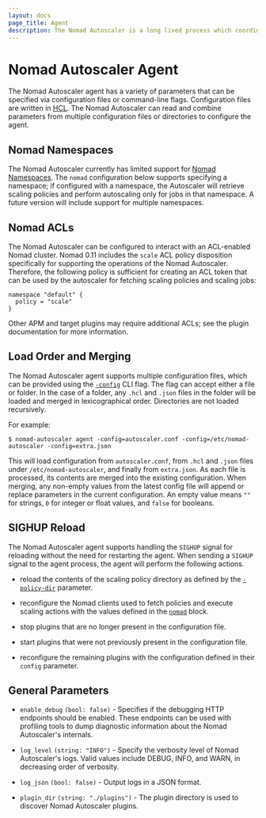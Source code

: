 ```yaml
---
layout: docs
page_title: Agent
description: The Nomad Autoscaler is a long lived process which coordinates scaling activates.
---
```


# Nomad Autoscaler Agent

The Nomad Autoscaler agent has a variety of parameters that can be specified
via configuration files or command-line flags. Configuration files are written
in [HCL][hcl_v2]. The Nomad Autoscaler can read and combine parameters from
multiple configuration files or directories to configure the agent.

## Nomad Namespaces

The Nomad Autoscaler currently has limited support for
[Nomad Namespaces][nomad_namespaces]. The `nomad` configuration below supports
specifying a namespace; if configured with a namespace, the Autoscaler will
retrieve scaling policies and perform autoscaling only for jobs in that
namespace. A future version will include support for multiple namespaces.

## Nomad ACLs

The Nomad Autoscaler can be configured to interact with an ACL-enabled Nomad
cluster. Nomad 0.11 includes the `scale` ACL policy disposition specifically for
supporting the operations of the Nomad Autoscaler. Therefore, the
following policy is sufficient for creating an ACL token that can be used by
the autoscaler for fetching scaling policies and scaling jobs:

```hcl
namespace "default" {
  policy = "scale"
}
```

Other APM and target plugins may require additional ACLs; see the plugin documentation for more information.

## Load Order and Merging

The Nomad Autoscaler agent supports multiple configuration files, which can be
provided using the [`-config`][autoscaler_cli_config] CLI flag. The flag can
accept either a file or folder. In the case of a folder, any `.hcl` and `.json`
files in the folder will be loaded and merged in lexicographical order. Directories
are not loaded recursively.

For example:

```shell-session
$ nomad-autoscaler agent -config=autoscaler.conf -config=/etc/nomad-autoscaler -config=extra.json
```

This will load configuration from `autoscaler.conf`, from `.hcl` and `.json` files
under `/etc/nomad-autoscaler`, and finally from `extra.json`. As each file is
processed, its contents are merged into the existing configuration. When merging,
any non-empty values from the latest config file will append or replace
parameters in the current configuration. An empty value means `""` for strings,
`0` for integer or float values, and `false` for booleans.

## SIGHUP Reload

The Nomad Autoscaler agent supports handling the `SIGHUP` signal for reloading without the need for
restarting the agent. When sending a `SIGHUP` signal to the agent process, the agent will perform the
following actions.

- reload the contents of the scaling policy directory as defined by the [`-policy-dir`][autoscaler_cli_policy_dir]
  parameter.

- reconfigure the Nomad clients used to fetch policies and execute scaling
  actions with the values defined in the [`nomad`][autoscaler_agent_nomad]
  block.

- stop plugins that are no longer present in the configuration file.

- start plugins that were not previously present in the configuration file.

- reconfigure the remaining plugins with the configuration defined in their
  `config` parameter.

## General Parameters

- `enable_debug` `(bool: false)` - Specifies if the debugging HTTP endpoints
  should be enabled. These endpoints can be used with profiling tools to dump
  diagnostic information about the Nomad Autoscaler's internals.

- `log_level` `(string: "INFO")` - Specify the verbosity level of Nomad
  Autoscaler's logs. Valid values include DEBUG, INFO, and WARN, in decreasing
  order of verbosity.

- `log_json` `(bool: false)` - Output logs in a JSON format.

- `plugin_dir` `(string: "./plugins")` - The plugin directory is used to
  discover Nomad Autoscaler plugins.

[hcl_v2]: https://github.com/hashicorp/hcl/tree/hcl2
[nomad_namespaces]: /nomad/tutorials/manage-clusters/namespaces
[nomad_acls]: /nomad/tutorials/access-control
[autoscaler_agent_nomad]: /nomad/tools/autoscaling/agent/nomad
[autoscaler_cli_config]: /nomad/tools/autoscaling/cli#config
[autoscaler_cli_policy_dir]: /nomad/tools/autoscaling/cli#policy-dir
